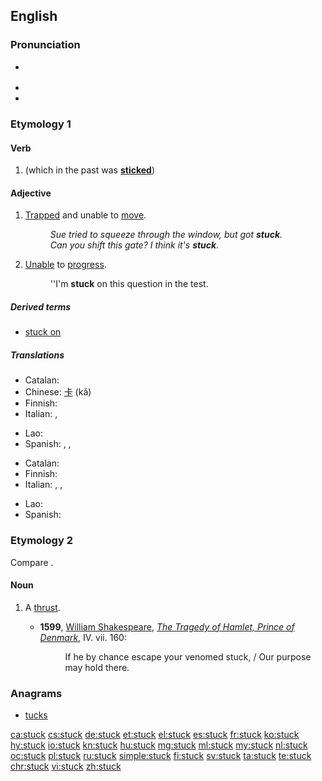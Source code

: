 {{also|Stück}}
==English==

===Pronunciation===
* {{a|UK|US}} {{IPA|/ˈstʌk/|lang=en}}
* {{audio|en-us-stuck.ogg|Audio (US)|lang=en}}
* {{rhymes|ʌk|lang=en}}

===Etymology 1===

====Verb====

# {{en-past of|stick}} (which in the past was '''[[sticked]]''')

====Adjective====
{{en-adj}}

# [[trapped|Trapped]] and unable to [[move]].
#: ''Sue tried to squeeze through the window, but got '''stuck'''.''
#: ''Can you shift this gate?  I think it's '''stuck'''.''
# [[unable|Unable]] to [[progress]].
#: ''I'm '''stuck''' on this question in the test.

=====Derived terms=====
* [[stuck on]]

=====Translations=====
{{trans-top|trapped and unable to move}}
* Catalan: {{t|ca|encallat}}
* Chinese: [[卡]] (kǎ)
* Finnish: {{t+|fi|jumissa}}
* Italian: {{t+|it|intrappolato}}, {{t+|it|bloccato}}
{{trans-mid}}
* Lao: {{t-needed|lo}}
* Spanish: {{t+|es|atascado}}, {{t+|es|atrapado}}, {{t+|es|pegado}}
{{trans-bottom}}

{{trans-top|unable to progress}}
* Catalan: {{t|ca|encallat}}
* Finnish: {{t+|fi|jumissa}}
* Italian: {{t|it|ostruito}}, {{t+|it|bloccato}}, {{t|it|inceppato}}
{{trans-mid}}
* Lao: {{t-needed|lo}}
* Spanish: {{t+|es|atascado}}
{{trans-bottom}}

===Etymology 2===
Compare {{term|stoccado|lang=en}}.

====Noun====
{{en-noun}}

# {{context|obsolete|lang=en}} A [[thrust]].
#* '''1599''', [[w: William Shakespeare|William Shakespeare]], ''[[s: The Tragedy of Hamlet, Prince of Denmark/Act 4#Scene 7. Another room in the castle|The Tragedy of Hamlet, Prince of Denmark]]'', IV. vii. 160:
#*: If he by chance escape your venomed stuck, / Our purpose may hold there.

{{Webster 1913}}

===Anagrams===
* [[tucks#English|tucks]]

[[ca:stuck]]
[[cs:stuck]]
[[de:stuck]]
[[et:stuck]]
[[el:stuck]]
[[es:stuck]]
[[fr:stuck]]
[[ko:stuck]]
[[hy:stuck]]
[[io:stuck]]
[[kn:stuck]]
[[hu:stuck]]
[[mg:stuck]]
[[ml:stuck]]
[[my:stuck]]
[[nl:stuck]]
[[oc:stuck]]
[[pl:stuck]]
[[ru:stuck]]
[[simple:stuck]]
[[fi:stuck]]
[[sv:stuck]]
[[ta:stuck]]
[[te:stuck]]
[[chr:stuck]]
[[vi:stuck]]
[[zh:stuck]]